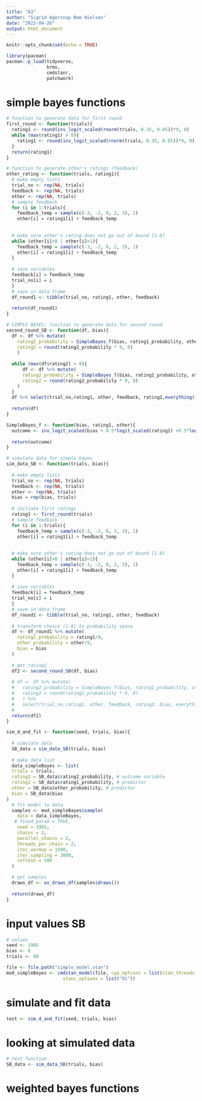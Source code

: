 ```yaml
---
title: "A3"
author: "Sigrid Agersnap Bom Nielsen"
date: "2023-04-26"
output: html_document
---
```


```r
knitr::opts_chunk$set(echo = TRUE)
```

```r
library(pacman)
pacman::p_load(tidyverse, 
               brms,
               cmdstanr,
               patchwork)
```

# simple bayes functions

```r
# function to generate data for first round
first_round <- function(trials){
  rating1 <- round(inv_logit_scaled(rnorm(trials, 0.35, 0.85))*9, 0)
  while (max(rating1) > 8){
    rating1 <- round(inv_logit_scaled(rnorm(trials, 0.35, 0.85))*9, 0)
  }
  return(rating1)
}
```


```r
# function to generate other's ratings (feedback)
other_rating <- function(trials, rating1){
  # make empty lists
  trial_no <- rep(NA, trials)
  feedback <- rep(NA, trials)
  other <- rep(NA, trials)
  # sample feedback
  for (i in 1:trials){
    feedback_temp = sample(c(-3, -2, 0, 2, 3), 1)
    other[i] = rating1[i] + feedback_temp
  
  
  # make sure other's rating does not go out of bound [1-8]
  while (other[i]>8 | other[i]<1){
    feedback_temp = sample(c(-3, -2, 0, 2, 3), 1)
    other[i] = rating1[i] + feedback_temp
  }
  
  # save variables
  feedback[i] = feedback_temp
  trial_no[i] = i
  }
  # save in data frame 
  df_round1 <- tibble(trial_no, rating1, other, feedback)
  
  return(df_round1)
}
```

```r
# SIMPLE BAYES: function to generate data for second round
second_round_SB <- function(df, bias){
  df <- df %>% mutate(
    rating2_probability = SimpleBayes_f(bias, rating1_probability, other_probability), 
    rating2 = round(rating2_probability * 9, 0)
    ) 
  
  while (max(df$rating2) > 8){
      df <- df %>% mutate(
      rating2_probability = SimpleBayes_f(bias, rating1_probability, other_probability), 
      rating2 = round(rating2_probability * 9, 0)
    )
  }    
  df %>% select(trial_no,rating1, other, feedback, rating2,everything())   
    
  return(df)
}
```


```r
SimpleBayes_f <- function(bias, rating1, other){
  outcome <- inv_logit_scaled(bias + 0.5*logit_scaled(rating1) +0.5*logit_scaled(other))
  
  return(outcome)
}
```


```r
# simulate data for simple bayes
sim_data_SB <- function(trials, bias){
  
  # make empty lists
  trial_no <- rep(NA, trials)
  feedback <- rep(NA, trials)
  other <- rep(NA, trials)
  bias = rep(bias, trials)
  
  # initiate first ratings
  rating1 <- first_round(trials)
  # sample feedback
  for (i in 1:trials){
    feedback_temp = sample(c(-3, -2, 0, 2, 3), 1)
    other[i] = rating1[i] + feedback_temp
  
  
  # make sure other's rating does not go out of bound [1-8]
  while (other[i]>8 | other[i]<1){
    feedback_temp = sample(c(-3, -2, 0, 2, 3), 1)
    other[i] = rating1[i] + feedback_temp
  }
  
  # save variables
  feedback[i] = feedback_temp
  trial_no[i] = i
  }
  # save in data frame 
  df_round1 <- tibble(trial_no, rating1, other, feedback)
  
  # transform choice (1-8) to probability space
  df <- df_round1 %>% mutate(
    rating1_probability = rating1/9,
    other_probability = other/9,
    bias = bias
  )
  
  # get rating2
  df2 <- second_round_SB(df, bias)
  
  # df <- df %>% mutate(
  #   rating2_probability = SimpleBayes_f(bias, rating1_probability, other_probability), 
  #   rating2 = round(rating2_probability * 9, 0)
  #   ) %>% 
  #   select(trial_no,rating1, other, feedback, rating2, bias, everything()) # change order of columns
  # 
  return(df2)
}
```

```r
sim_d_and_fit <- function(seed, trials, bias){
  
  # simulate data
  SB_data = sim_data_SB(trials, bias)
  
  # make data list
  data_simpleBayes <- list(
  trials = trials,
  rating2 = SB_data$rating2_probability, # outcome variable
  rating1 = SB_data$rating1_probability, # predictor
  other = SB_data$other_probability, # predictor
  bias = SB_data$bias
)
  # fit model to data
  samples <- mod_simpleBayes$sample(
    data = data_simpleBayes,
   # fixed_param = TRUE,
    seed = 1985,
    chains = 2,
    parallel_chains = 2,
    threads_per_chain = 2,
    iter_warmup = 1500,
    iter_sampling = 3000,
    refresh = 500
  )

  # get samples
  draws_df <- as_draws_df(samples$draws())
  
  return(draws_df)
}
```

# input values SB
```r
# values
seed <- 1985
bias <- 0
trials <- 80
```


```r
file <- file.path("simple_model.stan")
mod_simpleBayes <- cmdstan_model(file, cpp_options = list(stan_threads = TRUE),
                     stanc_options = list("O1"))
```
# simulate and fit data
```r
test <- sim_d_and_fit(seed, trials, bias)
```

# looking at simulated data
```r
# test function
SB_data <- sim_data_SB(trials, bias)
```




# weighted bayes functions


